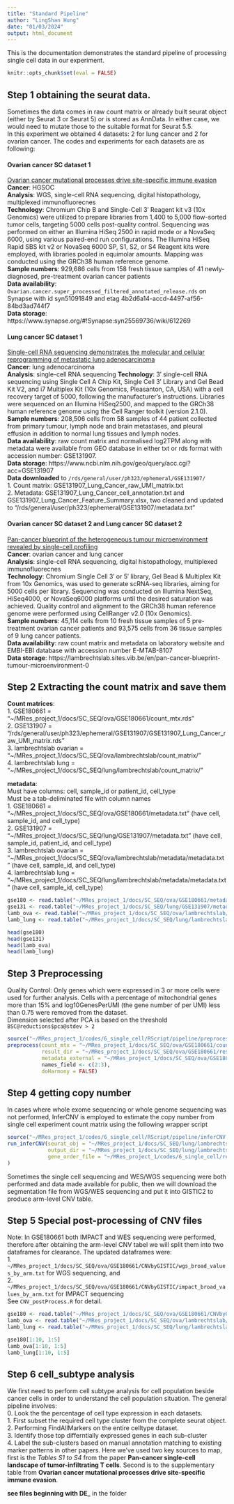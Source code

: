 ```yaml
---
title: "Standard Pipeline"
author: "LingShan Hung"
date: "01/03/2024"
output: html_document
---
```


This is the documentation demonstrates the standard pipeline of processing single cell data in our experiment.     
```r
knitr::opts_chunk$set(eval = FALSE)
```

## Step 1 obtaining the seurat data.       
Sometimes the data comes in raw count matrix or already built seurat object (either by Seurat 3 or Seurat 5) or is stored as AnnData. In either case, we would need to mutate those to the suitable format for Seurat 5.5.      
In this experiment we obtained 4 datasets: 2 for lung cancer and 2 for ovarian cancer. The codes and experiments for each datasets are as following:     

#### Ovarian cancer SC dataset 1      
[Ovarian cancer mutational processes drive site-specific immune evasion](https://www.nature.com/articles/s41586-022-05496-1)      
**Cancer**: HGSOC     
**Analysis**: WGS, single-cell RNA sequencing, digital histopathology, multiplexed immunofluorecnes  
**Technology**: Chromium Chip B and Single-Cell 3′ Reagent kit v3 (10x Genomics) were utilized to prepare libraries from 1,400 to 5,000 flow-sorted tumor cells, targeting 5000 cells post-quality control. Sequencing was performed on either an Illumina HiSeq 2500 in rapid mode or a NovaSeq 6000, using various paired-end run configurations. The Illumina HiSeq Rapid SBS kit v2 or NovaSeq 6000 SP, S1, S2, or S4 Reagent kits were employed, with libraries pooled in equimolar amounts. Mapping was conducted using the GRCh38 human reference genome.      
**Sample numbers**: 929,686 cells from 158 fresh tissue samples of 41 newly-diagnosed, pre-treatment ovarian cancer patients   
**Data availability**: `Ovarian.cancer.super_processed_filtered_annotated_release.rds` on Synapse with id syn51091849 and etag 4b2d6a14-accd-4497-af56-84bd3ad744f7            
**Data storage**: https://www.synapse.org/#!Synapse:syn25569736/wiki/612269    

#### Lung cancer SC dataset 1     
[Single-cell RNA sequencing demonstrates the molecular and cellular reprogramming of metastatic lung adenocarcinoma](https://doi.org/10.1038/s41467-020-16164-1)       
**Cancer**: lung adenocarcinoma      
**Analysis**: single-cell RNA sequencing
**Technology**: 3′ single-cell RNA sequencing using Single Cell A Chip Kit, Single Cell 3′ Library and Gel Bead Kit V2, and i7 Multiplex Kit (10x Genomics, Pleasanton, CA, USA) with a cell recovery target of 5000, following the manufacturer’s instructions. Libraries were sequenced on an Illumina HiSeq2500, and mapped to the GRCh38 human reference genome using the Cell Ranger toolkit (version 2.1.0).         
**Sample numbers**: 208,506 cells from 58 samples of 44 patient collected from primary tumour, lymph node and brain metastases, and pleural effusion in addition to normal lung tissues and lymph nodes.    
**Data availability**: raw count matrix and normalised log2TPM along with metadata were available from GEO database in either txt or rds format with accession number: GSE131907.     
**Data storage**: https://www.ncbi.nlm.nih.gov/geo/query/acc.cgi?acc=GSE131907        
**Data downloaded** to `/rds/general/user/ph323/ephemeral/GSE131907/`     
1. Count matrix: GSE131907_Lung_Cancer_raw_UMI_matrix.txt     
2. Metadata: GSE131907_Lung_Cancer_cell_annotation.txt and GSE131907_Lung_Cancer_Feature_Summary.xlsx, two cleaned and updated to "/rds/general/user/ph323/ephemeral/GSE131907/metadata.txt"    

#### Ovarian cancer SC dataset 2 and Lung cancer SC dataset 2           
[Pan-cancer blueprint of the heterogeneous tumour microenvironment revealed by single-cell profiling](https://www.nature.com/articles/s41422-020-0355-0)       
**Cancer**: ovarian cancer and lung cancer       
**Analysis**: single-cell RNA sequencing, digital histopathology, multiplexed immunofluorecnes  
**Technology**: Chromium Single Cell 3′ or 5′ library, Gel Bead & Multiplex Kit from 10x Genomics, was used to generate scRNA-seq libraries, aiming for 5000 cells per library. Sequencing was conducted on Illumina NextSeq, HiSeq4000, or NovaSeq6000 platforms until the desired saturation was achieved. Quality control and alignment to the GRCh38 human reference genome were performed using CellRanger v2.0 (10x Genomics).      
**Sample numbers**: 45,114 cells from 10 fresh tissue samples of 5 pre-treatment ovarian cancer patients and 93,575 cells from 36 tissue samples of 9 lung cancer patients.            
**Data availability**: raw count matrix and metadata on laboratory website and EMBI-EBI database with accession number E-MTAB-8107    
**Data storage**: https://lambrechtslab.sites.vib.be/en/pan-cancer-blueprint-tumour-microenvironment-0     

## Step 2 Extracting the count matrix and save them          
**Count matrices**:    
1. GSE180661 = "~/MRes_project_1/docs/SC_SEQ/ova/GSE180661/count_mtx.rds"      
2. GSE131907 = "/rds/general/user/ph323/ephemeral/GSE131907/GSE131907_Lung_Cancer_raw_UMI_matrix.rds"    
3. lambrechtslab ovarian = "~/MRes_project_1/docs/SC_SEQ/ova/lambrechtslab/count_matrix/"    
4. lambrechtslab lung = "~/MRes_project_1/docs/SC_SEQ/lung/lambrechtslab/count_matrix/"      

**metadata**:    
Must have columns: cell, sample_id or patient_id, cell_type     
Must be a tab-deliminated file with column names     
1. GSE180661 = "~/MRes_project_1/docs/SC_SEQ/ova/GSE180661/metadata.txt" (have cell, sample_id, and cell_type)    
2. GSE131907 = "~/MRes_project_1/docs/SC_SEQ/lung/GSE131907/metadata.txt" (have cell, sample_id, patient_id, and cell_type)      
3. lambrechtslab ovarian = "~/MRes_project_1/docs/SC_SEQ/ova/lambrechtslab/metadata/metadata.txt" (have cell, sample_id, and cell_type)   
4. lambrechtslab lung = "~/MRes_project_1/docs/SC_SEQ/lung/lambrechtslab/metadata/metadata.txt" (have cell, sample_id, cell_type)     
```r
gse180 <- read.table("~/MRes_project_1/docs/SC_SEQ/ova/GSE180661/metadata.txt", sep="\t", header=TRUE)
gse131 <- read.table("~/MRes_project_1/docs/SC_SEQ/lung/GSE131907/metadata.txt", sep="\t", header=TRUE)
lamb_ova <- read.table("~/MRes_project_1/docs/SC_SEQ/ova/lambrechtslab/metadata/metadata.txt", sep="\t", header=TRUE)
lamb_lung <- read.table("~/MRes_project_1/docs/SC_SEQ/lung/lambrechtslab/metadata/metadata.txt", sep="\t", header=TRUE)

head(gse180)
head(gse131)
head(lamb_ova)
head(lamb_lung)
```

## Step 3 Preprocessing      
Quality Control: Only genes which were expressed in 3 or more cells were used for further analysis. Cells with a percentage of mitochondrial genes more than 15% and log10GenesPerUMI (the gene number of per UMI) less than 0.75 were removed from the dataset.    
Dimension selected after PCA is based on the threshold `BSC@reductions$pca@stdev > 2`     
```r
source("~/MRes_project_1/codes/6_single_cell/RScript/pipeline/preprocess.R")
preprocess(count_mtx = "~/MRes_project_1/docs/SC_SEQ/ova/GSE180661/count_mtx.rds", 
           result_dir = "~/MRes_project_1/docs/SC_SEQ/ova/GSE180661/results/", 
           metadata_external = "~/MRes_project_1/docs/SC_SEQ/ova/GSE180661/metadata.txt", 
           names_field <- c(2:3), 
           doHarmony = FALSE)
```

## Step 4 getting copy number      
In cases where whole exome sequencing or whole genome sequencing was not performed, InferCNV is employed to estimate the copy number from single cell experiment count matrix using the following wrapper script          
```r
source("~/MRes_project_1/codes/6_single_cell/RScript/pipeline/inferCNV.R")
run_inferCNV(seurat_obj = "~/MRes_project_1/docs/SC_SEQ/lung/lambrechtslab/temp/umapped_obj.rds", 
             output_dir = "~/MRes_project_1/docs/SC_SEQ/lung/lambrechtslab/inferCNV/72_hr_runtime/", 
             gene_order_file = "~/MRes_project_1/codes/6_single_cell/reference/gof.txt"
)
```
Sometimes the single cell sequencing and WES/WGS sequencing were both performed and data made available for public, then we will download the segmentation file from WGS/WES sequencing and put it into GISTIC2 to produce arm-level CNV table.      

## Step 5 Special post-processing of CNV files        
Note: In GSE180661 both IMPACT and WES sequencing were performed, therefore after obtaining the arm-level CNV tabel we will split them into two dataframes for clearance. The updated dataframes were:      
1. `~/MRes_project_1/docs/SC_SEQ/ova/GSE180661/CNVbyGISTIC/wgs_broad_values_by_arm.txt` for WGS sequencing, and     
2. `~/MRes_project_1/docs/SC_SEQ/ova/GSE180661/CNVbyGISTIC/impact_broad_values_by_arm.txt` for IMPACT sequencing      
See `CNV_postProcess.R` for detail.         
```r
gse180 <- read.table("~/MRes_project_1/docs/SC_SEQ/ova/GSE180661/CNVbyGISTIC/wgs_broad_values_by_arm.txt", sep="\t", header=TRUE)
lamb_ova <- read.table("~/MRes_project_1/docs/SC_SEQ/ova/lambrechtslab/inferCNV/72_hr_runtime/broad_values_by_arm.txt", sep="\t", header=TRUE)
lamb_lung <- read.table("~/MRes_project_1/docs/SC_SEQ/lung/lambrechtslab/inferCNV/72_hr_runtime/broad_values_by_arm.txt", sep="\t", header=TRUE)

gse180[1:10, 1:5]
lamb_ova[1:10, 1:5]
lamb_lung[1:10, 1:5]
```

## Step 6 cell_subtype analysis     
We first need to perform cell subtype analysis for cell population beside cancer cells in order to understand the cell population situation. The general pipeline involves:     
0. Look the the percentage of cell type expression in each datasets.     
1. First subset the required cell type cluster from the complete seurat object.       
2. Performing FindAllMarkers on the entire celltype dataset.    
3. Identify those top differntially expressed genes in each sub-cluster    
4. Label the sub-clusters based on manual annotation matching to existing marker patterns in other papers. Here we've used two key sources to map, first is the *Tables S1 to S4* from the paper **Pan-cancer single-cell landscape of tumor-infiltrating T cells**. Second is to the supplementary table from **Ovarian cancer mutational processes drive site-specific immune evasion**.     

**see files beginning with DE_** in the folder 






